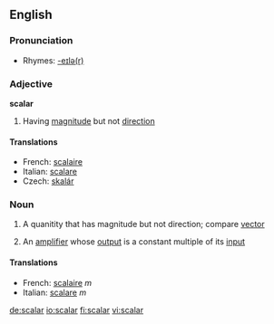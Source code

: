 ==English==

===Pronunciation===
*Rhymes: [[Rhymes:English:-eɪlə(r)|-eɪlə(r)]]

===Adjective===
'''scalar'''

#{{mathematics}} Having [[magnitude]] but not [[direction]]

====Translations====

*French: [[scalaire]]
*Italian: [[scalare]]
*Czech: [[skalár]]

===Noun===
{{wikipedia}}
{{en-noun}}

#{{mathematics}} A quanitity that has magnitude but not direction; compare [[vector]]
#{{electronics}} An [[amplifier]] whose [[output]] is a constant multiple of its [[input]]

====Translations====

*French: [[scalaire]] ''m''
*Italian: [[scalare]] ''m''

[[de:scalar]]
[[io:scalar]]
[[fi:scalar]]
[[vi:scalar]]